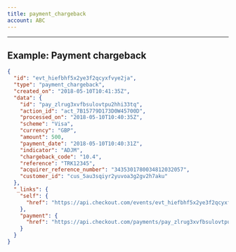 ```yaml
---
title: payment_chargeback
account: ABC
---
```


---

## Example: Payment chargeback

```json
{
  "id": "evt_hiefbhf5x2ye3f2qcyxfvye2ja",
  "type": "payment_chargeback",
  "created_on": "2018-05-10T10:41:35Z",
  "data": {
    "id": "pay_zlrug3xvfbsulovtpu2hhi33tq",
    "action_id": "act_7B15779D173D0W45700D",
    "processed_on": "2018-05-10T10:40:35Z",
    "scheme": "Visa",
    "currency": "GBP",
    "amount": 500,
    "payment_date": "2018-05-10T10:40:31Z",
    "indicator": "ADJM",
    "chargeback_code": "10.4",
    "reference": "TRK12345",
    "acquirer_reference_number": "3435301780034812032057",
    "customer_id": "cus_5au3sqiyr2yuvoa3g2gv2h7aku"
  },
  "_links": {
    "self": {
      "href": "https://api.checkout.com/events/evt_hiefbhf5x2ye3f2qcyxfvye2ja"
    },
    "payment": {
      "href": "https://api.checkout.com/payments/pay_zlrug3xvfbsulovtpu2hhi33tq"
    }
  }
}
```



